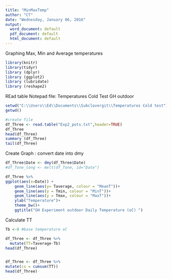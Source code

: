```yaml
---
title: "MinMaxTemp"
author: "CT"
date: "Wednesday, January 06, 2016"
output: 
  word_document: default
  pdf_document: default
  html_document: default
---
```


Graphing Max, Min and Average temperatures 

```r
library(knitr)
library(tidyr)
library (dplyr)
library (ggplot2)
library (lubridate)
library (reshape2)
```

REad table Notepad file: Temperatures Cold Test GH outdoor

```r

setwd("C:\\Users\\Ed\\Documents\\Subclovergit\\Temperatures Cold test")
getwd()

#create file
df_Three <- read.table("Exp2_pots.txt",header=TRUE)
df_Three
head(df_Three)
summary (df_Three)
tail(df_Three)
```

Create Graph : convert date into dmy


```r

df_Three$Date <- dmy(df_Three$Date)
#df_Tone_long <- melt(df_Tone, id="Date")

df_Three %>%
ggplot(aes(x=Date)) +
    geom_line(aes(y= Taverage, colour = "MeanT"))+
    geom_line(aes(y = Tmin, colour = "MinT"))+
    geom_line(aes(y = Tmax, colour = "MaxT"))+
    ylab("Temperature")+ 
    theme_bw()+
    ggtitle("GH Experiment outdoor Daily Temperature (oC) ")

```
Calculate TT

```r

Tb <-0 #base temperature oC 

df_Three <- df_Three %>%
  mutate(TT=Taverage-Tb)
head(df_Three)


df_Three <- df_Three %>%
mutate(cs = cumsum(TT))
head(df_Three)
 

```



